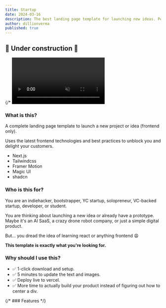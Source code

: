 ```yaml
---
title: Startup
date: 2024-03-16
description: The best landing page template for launching new ideas. Perfect for bootstrappers and pre-PMF VC backed startups.
author: dillionverma
published: true
---
```



## 🚧 Under construction 🚧

{/* <video
    autoPlay
    loop
    muted
    src="demo.mp4"
    className="mt-32 w-full rounded-lg border shadow-2xl"
/> */}

### What is this?

A complete landing page template to launch a new project or idea (frontend only).

Uses the latest frontend technologies and best practices to unblock you and delight your customers.

- Next.js
- Tailwindcss
- Framer Motion
- Magic UI
- shadcn

### Who is this for?

You are an indiehacker, bootstrapper, YC startup, solopreneur, VC-backed startup, developer, or student.

You are thinking about launching a new idea or already have a prototype. Maybe it's an AI SaaS, a crazy drone robot company, or just a simple digital product. 

But... you dread the idea of learning react or anything frontend 😩

**This template is exactly what you're looking for.**

### Why should I use this?

- ✅ 1-click download and setup. 
- ✅ 5 minutes to update the text and images. 
- ✅ Deploy live to vercel. 
- ✅ More time to actually build your product instead of figuring out how to center a div.

{/* ### Features */}
